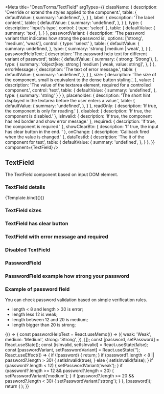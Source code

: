 

<Meta
    title="Onex/Forms/TextField"
    argTypes={{
      className: {
        description: 'Override or extend the styles applied to the component.',
        table: {
          defaultValue: {
            summary: 'undefined',
          },
        }
      },
      label: {
        description: 'The label content.',
        table: {
          defaultValue: {
            summary: 'undefined',
          },
        }
      },
      type: {
        description: 'Input\'s type',
        control: { type: 'select' },
        table: {
          defaultValue: {
            summary: 'text',
          },
        }
      },
      passwordVariant: {
        description: 'The password variant that indicates how strong the password is',
        options: ['strong', 'medium', 'weak'],
        control: { type: 'select' },
        table: {
          defaultValue: {
            summary: undefined,
          },
          type: {
            summary: 'strong | medium | weak',
          },
        }
      },
      passwordHelpText: {
        description: 'The password help text for different variant of password',
        table: {
          defaultValue: {
            summary: { strong: 'Strong'},
          },
          type: {
            summary: 'object[key: strong | medium | weak, value: string]',
          },
        }
      },
      errorMessage: {
        description: 'The text of error message.',
        table: {
          defaultValue: {
            summary: 'undefined',
          },
        }
      },
      size: {
        description: 'The size of the component. small is equivalent to the dense button styling.',
      },
      value: {
        description: 'The value of the textarea element, required for a controlled component.',
        control: 'text',
        table: {
          defaultValue: {
            summary: 'undefined',
          },
          type: {
            summary: 'string'
          }
        }
      },
      placeholder: {
        description: 'The short hint displayed in the textarea before the user enters a value.',
        table: {
          defaultValue: {
            summary: 'undefined',
          },
        }
      },
      readOnly: {
        description: 'If true, the component is only for reading.'
      },
      disabled: {
        description: 'If true, the component is disabled.'
      },
      isInvalid: {
        description: 'If true, the component has red border and show error message.'
      },
      required: {
        description: 'If true, the component is required.'
      },
      showClearBtn: {
        description: 'If true, the input has clear button in the end. '
      },
      onChange: {
        description: 'Callback fired when the value is changed.'
      },
      dataTestId: {
        description: 'The it of the component for test',
        table: {
          defaultValue: {
            summary: 'undefined',
          },
        }
      },
    }}
    component={TextField}
/>


## TextField

The TextField component based on input DOM element.

### TextField details
<Canvas>
    <Story
        name="Demo"
        args={{
            size: 'lg',
            placeholder: 'Placeholder',
            label: 'Label',
            showClearBtn: true,
            className: 'custom-textfield',
            dataTestId: 'text-textfield-id',
        }}>
        {Template.bind({})}
    </Story>
</Canvas>

<ArgsTable story="Demo" />

### TextField sizes

<Canvas>
    <Story name="Small" story={stories.Small} />
    <Story name="Large" story={stories.Large} />
</Canvas>

### TextField has clear button

<Canvas>
    <Story name="ClearButton" story={stories.ClearButton} />
</Canvas>


### TextField with error message and required

<Canvas>
    <Story name="ErrorMessage" story={stories.ErrorMessage} />
    <Story name="Required" story={stories.Required} />
</Canvas>

### Disabled TextField

<Canvas>
    <Story name="Disabled" story={stories.Disabled} />
</Canvas>

### PasswordField

<Canvas>
  <Story name="PasswordSmall" story={stories.PasswordSmall} />
  <Story name="PasswordLarge" story={stories.PasswordLarge} />
</Canvas>

### PasswordField example how strong your password

<Canvas>
  <Story name="PasswordWeak" story={stories.PasswordWeak} />
  <Story name="PasswordMedium" story={stories.PasswordMedium} />
  <Story name="PasswordStrong" story={stories.PasswordStrong} />
</Canvas>

### Example of password field

You can check password validation based on simple verification rules.
 - length < 8 and length > 30 is error;
 - length less 12 is weak;
 - length between 12 and 20 is medium;
 - length bigger than 20 is strong;

<Canvas>
  <Story name="Password example">
    {() => {
      const passwordHelpText = React.useMemo(() => ({
        weak: 'Weak',
        medium: 'Medium',
        strong: 'Strong',
      }), []);
      const [password, setPassword] = React.useState();
      const [isInvalid, setIsInvalid] = React.useState(false);
      const [passwordVariant, setPasswordVariant] = React.useState('');
      React.useEffect(() => {
        if (!password) {
          return;
        }
        if (password?.length < 8 || password?.length > 30) {
          setIsInvalid(true);
        } else {
          setIsInvalid(false);
        }
        if (password?.length < 12) {
          setPasswordVariant('weak');
        }
        if (password?.length >= 12 && password?.length < 20) {
          setPasswordVariant('medium');
        }
        if (password?.length >= 20 && password?.length < 30) {
          setPasswordVariant('strong');
        }
      }, [password]);
      return (
        <TextField
          type="password"
          placeholder="password"
          label="Password"
          value={password}
          onChange={setPassword}
          isInvalid={isInvalid}
          passwordVariant={passwordVariant}
          errorMessage='Your password needs to be between 8 and 30 characters long'
          passwordHelpText={passwordHelpText} />
      );
    }}
  </Story>
</Canvas>
